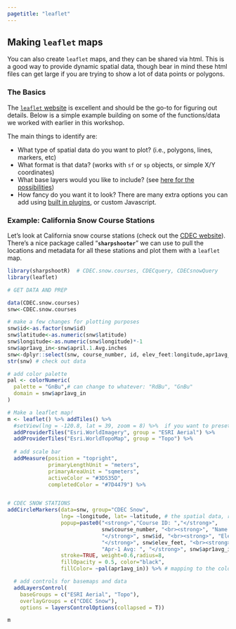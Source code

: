 ```yaml
---
pagetitle: "leaflet"
---
```


## Making `leaflet` maps

You can also create `leaflet` maps, and they can be shared via html. This is a good way to provide dynamic spatial data, though bear in mind these html files can get large if you are trying to show a lot of data points or polygons.

### The Basics

The [`leaflet` website](https://rstudio.github.io/leaflet/) is excellent and should be the go-to for figuring out details. Below is a simple example building on some of the functions/data we worked with earlier in this workshop.

The main things to identify are:

 - What type of spatial data do you want to plot? (i.e., polygons, lines, markers, etc)
 - What format is that data? (works with `sf` or `sp` objects, or simple X/Y coordinates)
 - What base layers would you like to include? (see [here for the possibilities](http://leaflet-extras.github.io/leaflet-providers/preview/index.html))
 - How fancy do you want it to look? There are many extra options you can add using [built in plugins](https://rstudio.github.io/leaflet/morefeatures.html), or custom Javascript.

### Example: California Snow Course Stations

Let's look at California snow course stations (check out the [CDEC website](http://cdec.water.ca.gov/snow/current/snow/index.html)). There's a nice package called "**`sharpshooter`**" we can use to pull the locations and metadata for all these stations and plot them with a `leaflet` map.

```r

library(sharpshootR)  # CDEC.snow.courses, CDECquery, CDECsnowQuery
library(leaflet)

# GET DATA AND PREP 

data(CDEC.snow.courses)
snw<-CDEC.snow.courses

# make a few changes for plotting purposes
snw$id<-as.factor(snw$id)
snw$latitude<-as.numeric(snw$latitude)
snw$longitude<-as.numeric(snw$longitude)*-1
snw$apr1avg_in<-snw$april.1.Avg.inches
snw<-dplyr::select(snw, course_number, id, elev_feet:longitude,apr1avg_in)
str(snw) # check out data

# add color palette
pal <- colorNumeric(
  palette = "GnBu",# can change to whatever: "RdBu", "GnBu"
  domain = snw$apr1avg_in
)

# Make a leaflet map!
m <- leaflet() %>% addTiles() %>% 
  #setView(lng = -120.8, lat = 39, zoom = 8) %>%  if you want to preset the view/zoom default
  addProviderTiles("Esri.WorldImagery", group = "ESRI Aerial") %>%
  addProviderTiles("Esri.WorldTopoMap", group = "Topo") %>%
  
  # add scale bar
  addMeasure(position = "topright",
             primaryLengthUnit = "meters",
             primaryAreaUnit = "sqmeters",
             activeColor = "#3D535D",
             completedColor = "#7D4479") %>%


# CDEC SNOW STATIONS
addCircleMarkers(data=snw, group="CDEC Snow",
                 lng= ~longitude, lat= ~latitude, # the spatial data, requires "~" here because it's NOT sp or sf object
                 popup=paste0("<strong>","Course ID: ","</strong>", 
                              snw$course_number, "<br><strong>", "Name: ",
                              "</strong>", snw$id, "<br><strong>", "Elev (ft): ",
                              "</strong>", snw$elev_feet, "<br><strong>", 
                              "Apr-1 Avg: ", "</strong>", snw$apr1avg_in),
                 stroke=TRUE, weight=0.6,radius=8,
                 fillOpacity = 0.5, color="black",
                 fillColor= ~pal(apr1avg_in)) %>% # mapping to the color palette 

  # add controls for basemaps and data
  addLayersControl(
    baseGroups = c("ESRI Aerial", "Topo"),
    overlayGroups = c("CDEC Snow"),
    options = layersControlOptions(collapsed = T))

m

```


